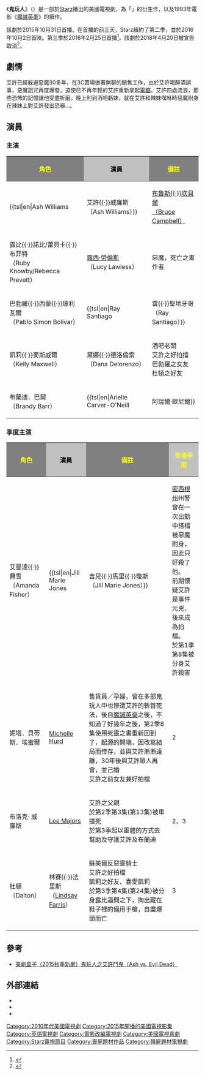 {{電視節目資訊框
|名稱       = 鬼玩人
|英文名稱   = {{lang|en|''Ash vs. Evil Dead''}}
|别名       = 
|圖像       = Ash vs Evil Dead.svg
|類型       = 恐怖、喜劇
|編劇       = [[Sam_Raimi|Sam Raimi]]、Chloe Smith、Aaron Lam、[[Rick_Jacobson|Rick Jacobson]]、<br>Sean Clements、[[Dominic_Dierkes|Dominic Dierkes]]
|導演       = Sam Raimi<br />[[Ivan_Raimi|Ivan Raimi]]<br />[[Tom_Spezialy|Tom Spezialy]]<br>Dave Garbett<br />John Cavill
|製作年份   = 2015年起
|制作人     = [[Joseph_LoDuca|Joseph LoDuca]]<br>[[Bob_Murawski|Bob Murawski]]
|主演       = {{nowrap|[[布魯斯·坎貝爾|布魯斯·坎貝爾]]<br>[[露西·勞倫斯|露西·勞倫斯]]<br>[[Ray_Santiago|雷·聖地牙哥]]<br>黛娜·德洛倫索<br>阿瑞爾·歐尼爾}}
|國家       = {{US}}
|語言       = [[美語|美語]]
|季數       = 3
|集數       = 30
|外景       = {{US}}
|每集長     = Starz、Netflix：30分鐘
|電視網     = [[Starz_(電視頻道)|Starz]]
|首播國家   = {{US}}
|製作公司   = [[Renaissance_Pictures|Renaissance Pictures]]
|發行公司   = [[Renaissance_Pictures|Renaissance Pictures]]
|開始       = 2015年10月31日
|結束       = 2018年4月29日
|前作       = 《[[魔誡英豪|魔誡英豪]]》
|續作       = 新鬼玩人三部曲
|官方網站   = http://www.starz.com/originals/ashvsevildead/
|imdb_id    = 4189022
}}
《'''鬼玩人'''》（{{lang-en|''Ash vs. Evil Dead''}}）是一部於[[Starz_(電視頻道)|Starz]]播出的美國電視劇，為「{{le|鬼玩人系列|Evil Dead}}」的衍生作，以及1993年電影《[[魔誡英豪|魔誡英豪]]》的續作。

該劇於2015年10月31日首播。在首播的前三天，Starz續約了第二季，並於2016年10月2日首映。第三季於2018年2月25日首播<ref>{{Cite web |url=http://deadline.com/2017/10/ash-vs-evil-dead-starz-season-three-premiere-1202182407/ |title=Starz’s ‘Ash Vs. Evil Dead’ Sets Season 3 Premiere Date |last=Evans |first=Greg |date=2017-10-05 |website=Deadline.com |access-date=2017-10-26 |language=en-US |archive-date=2017-10-26 |archive-url=https://web.archive.org/web/20171026054119/http://deadline.com/2017/10/ash-vs-evil-dead-starz-season-three-premiere-1202182407/ |dead-url=no }}</ref>。該劇於2018年4月20日被宣告取消<ref>{{Cite news|url=http://variety.com/2018/tv/news/ash-vs-evil-dead-canceled-starz-1202775341/|title=‘Ash vs. Evil Dead’ Canceled at Starz After Three Seasons|last=Otterson|first=Joe|date=2018-04-20|work=Variety|access-date=2018-04-20|language=en-US}}</ref>。

== 劇情 ==
艾許已經躲避惡魔30多年，在3C賣場做著無聊的銷售工作，由於艾許喝醉酒誤事，惡魔詛咒再度爆發，迫使已不再年輕的艾許重新拿起[[電鋸|電鋸]]。艾許四處流浪，那些恐怖的記憶讓他受盡折磨。晚上則到酒吧虧妹，就在艾許和辣妹嘿咻時惡魔附身在辣妹上對艾許發出恐嚇...。

==演員==
===主演===
{|class="wikitable" style="text-align:center"
!style="background:Gray"|<font color=yellow>角色</font>
!style="background:Silver"|<font color=Black>演員</font>
!style="background:Gray"|<font color=yellow>備註</font>
|-
|{{tsl|en|Ash Williams||艾許{{·}}威廉斯<br />（Ash Williams）}}||[[布魯斯·坎貝爾|布魯斯{{·}}坎貝爾<br />（Bruce Campbell）]]||五金店老闆／驅魔人，一直與拍擋們對抗死亡之書與眾惡魔
|-
|露比{{·}}諾比/蕾貝卡{{·}}布菲特<br />（Ruby Knowby/Rebecca Prevett）||[[露西·勞倫斯|露西·勞倫斯]]<br />（Lucy Lawless）||惡魔，死亡之書作者<br>
|-
|巴勃羅{{·}}西蒙{{·}}玻利瓦爾<br />（Pablo Simon Bolivar）||{{tsl|en|Ray Santiago||雷{{·}}聖地牙哥<br />（Ray Santiago）}}||美食吧老闆／死亡之書受詛者／巫師後代<br>艾許之好拍擋<br>凱莉之男友
|-
|凱莉{{·}}麥斯威爾<br />（Kelly Maxwell）||黛娜{{·}}德洛倫索<br />（Dana Delorenzo）||洒吧老闆<br>艾許之好拍擋<br>巴勃羅之女友<br>杜頓之好友
|-
|布蘭迪．巴爾<br>（Brandy Barr）||{{tsl|en|Arielle Carver-O'Neill||阿瑞爾·歐尼爾}}||高中生<br>艾許之女兒兼好拍擋
|}

===季度主演===
{|class="wikitable" style="text-align:center"
!style="background:Gray"|<font color=yellow>角色</font>
!style="background:Silver"|<font color=Black>演員</font>
!style="background:Gray"|<font color=yellow>備註</font>
!style="background:Silver"|<font color=yellow>登場季度</font>
|-
|艾曼達{{·}}費雪<br />（Amanda Fisher）||{{tsl|en|Jill Marie Jones||吉兒{{·}}馬里{{·}}瓊斯<br />（Jill Marie Jones）}}||[[密西根州|密西根州]]州警<br />曾在一次出勤中搭檔被惡魔附身，因此只好殺了他。<br>前期懷疑艾許是事件元兇，後來成為拍檔。<br>於第1季第8集被分身艾許殺害||1
|-
|妮塔．貝蒂斯．埃蜜爾||[[Michelle_Hurd|Michelle Hurd]] ||售貨員／孕婦，曾在多部鬼玩人中也慘遭艾許的斬首死法，後自[[魔誡英豪|魔誡英豪]]之後，不知過了好幾年之後，第2季8集使用死靈之書重新回到了，起源的開端，因改寫結局而倖存，並與艾許漸漸遠離，30年後與艾許眾人再會，並己婚<br>艾許之前女友兼好拍檔||2
|-
|布洛克· 威廉斯||[[Lee_Majors|Lee Majors]]||艾許之父親<br>於第2季第3集(第13集)被車撞死<br>於第3季起以靈體的方式去幫助及守護艾許及布蘭迪||2、3
|-
|杜頓<br>（Dalton）||林賽{{·}}法里斯<br>（[[Lindsay_Farris|Lindsay Farris]]）||蘇美爾反惡靈騎士<br>艾許之好拍檔<br>凱莉之好友、喜愛凱莉<br>於第3季第4集(第24集)被分身露比逼問之下，掏出藏在鞋子裡的備用手槍，自盡爆頭而亡||3
|}

==參考==
{{reflist}}
*[http://ming2262.pixnet.net/blog/post/33777560-%E9%AC%BC%E7%8E%A9%E4%BA%BA%E4%B9%8B%E8%89%BE%E4%BB%80%E9%AC%A5%E9%AC%BC%3B%E9%AC%BC%E7%8E%A9%E4%BA%BAash-vs-evil-dead(2015%E7%A7%8B 美劇盒子（2015秋季新劇）鬼玩人之艾許鬥鬼（Ash vs. Evil Dead）]

== 外部連結 ==
*{{Official website|http://www.starz.com/originals/ashvsevildead/}}
*{{IMDb title|4189022|鬼玩人}}
* {{douban}}

{{鬼玩人}}
{{Starz電視節目}}

{{DEFAULTSORT:Ash vs Evil Dead}}
[[Category:2010年代美國電視劇|Category:2010年代美國電視劇]]
[[Category:2015年開播的美國電視影集|Category:2015年開播的美國電視影集]]
[[Category:英語電視劇|Category:英語電視劇]]
[[Category:電影改編電視劇|Category:電影改編電視劇]]
[[Category:美國電視喜劇|Category:美國電視喜劇]]
[[Category:Starz電視節目|Category:Starz電視節目]]
[[Category:喪屍題材作品|Category:喪屍題材作品]]
[[Category:殭屍題材電視劇|Category:殭屍題材電視劇]]